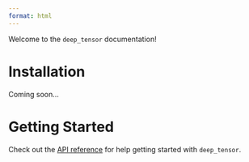 ```yaml
---
format: html
---
```


Welcome to the $\texttt{deep\_tensor}$ documentation!

# Installation

Coming soon...

# Getting Started

Check out the [API reference](/reference/index.qmd) for help getting started with $\texttt{deep\_tensor}$.